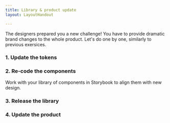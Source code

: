 ```yaml
---
title: Library & product update
layout: LayoutHandout

---
```



The designers prepared you a new challenge! You have to provide
dramatic brand changes to the whole product. Let's do one by one,
similarly to previous exersices.

### 1. Update the tokens

### 2. Re-code the components

Work with your library of components in Storybook to align them
with new design.

### 3. Release the library

### 4. Update the product